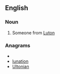 ==English==

===Noun===
{{en-noun}}

# Someone from [[Luton]]

===Anagrams===
* {{alphagram|ailnnotu}}
* [[lunation#English|lunation]]
* [[Ultonian#English|Ultonian]]